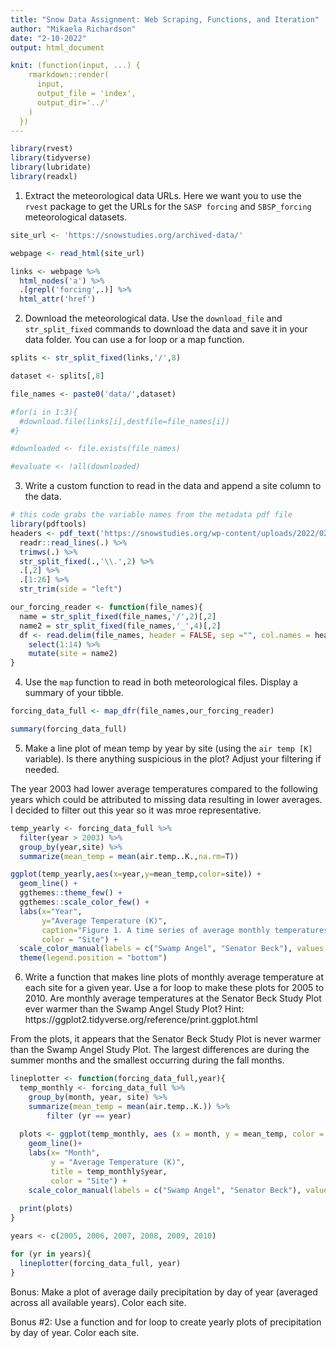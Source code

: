 ```yaml
---
title: "Snow Data Assignment: Web Scraping, Functions, and Iteration"
author: "Mikaela Richardson"
date: "2-10-2022"
output: html_document

knit: (function(input, ...) {
    rmarkdown::render(
      input,
      output_file = 'index',
      output_dir='../'
    )
  })
---
```


```r
library(rvest)
library(tidyverse)
library(lubridate)
library(readxl)

```

1. Extract the meteorological data URLs. Here we want you to use the `rvest` package to get the URLs for the `SASP forcing` and `SBSP_forcing` meteorological datasets.
```r
site_url <- 'https://snowstudies.org/archived-data/'

webpage <- read_html(site_url)

links <- webpage %>%
  html_nodes('a') %>%
  .[grepl('forcing',.)] %>%
  html_attr('href')
```


2. Download the meteorological data. Use the `download_file` and `str_split_fixed` commands to download the data and save it in your data folder. You can use a for loop or a map function. 
```r
splits <- str_split_fixed(links,'/',8)

dataset <- splits[,8] 

file_names <- paste0('data/',dataset)

#for(i in 1:3){
  #download.file(links[i],destfile=file_names[i])
#}

#downloaded <- file.exists(file_names)

#evaluate <- !all(downloaded)
```


3. Write a custom function to read in the data and append a site column to the data. 

```r

# this code grabs the variable names from the metadata pdf file
library(pdftools)
headers <- pdf_text('https://snowstudies.org/wp-content/uploads/2022/02/Serially-Complete-Metadata-text08.pdf') %>%
  readr::read_lines(.) %>%
  trimws(.) %>%
  str_split_fixed(.,'\\.',2) %>%
  .[,2] %>%
  .[1:26] %>%
  str_trim(side = "left")

our_forcing_reader <- function(file_names){
  name = str_split_fixed(file_names,'/',2)[,2]
  name2 = str_split_fixed(file_names,'_',4)[,2]
  df <- read.delim(file_names, header = FALSE, sep ="", col.names = headers, skip = 4) %>%
    select(1:14) %>%
    mutate(site = name2)
}
```

4. Use the `map` function to read in both meteorological files. Display a summary of your tibble.
```r
forcing_data_full <- map_dfr(file_names,our_forcing_reader)

summary(forcing_data_full)
```


5. Make a line plot of mean temp by year by site (using the `air temp [K]` variable). Is there anything suspicious in the plot? Adjust your filtering if needed.

The year 2003 had lower average temperatures compared to the following years which could be attributed to missing data resulting in lower averages. I decided to filter out this year so it was mroe representative.
```r
temp_yearly <- forcing_data_full %>%
  filter(year > 2003) %>%
  group_by(year,site) %>%
  summarize(mean_temp = mean(air.temp..K.,na.rm=T))

ggplot(temp_yearly,aes(x=year,y=mean_temp,color=site)) + 
  geom_line() +
  ggthemes::theme_few() + 
  ggthemes::scale_color_few() +
  labs(x="Year",
       y="Average Temperature (K)",
       caption="Figure 1. A time series of average monthly temperatures (K) at the Swamp Angel Study Plot and the Senator Beck Study Plot.",
       color = "Site") +
  scale_color_manual(labels = c("Swamp Angel", "Senator Beck"), values = c("green", "orange")) +
  theme(legend.position = "bottom")
```


6. Write a function that makes line plots of monthly average temperature at each site for a given year. Use a for loop to make these plots for 2005 to 2010. Are monthly average temperatures at the Senator Beck Study Plot ever warmer than the Swamp Angel Study Plot?
Hint: https://ggplot2.tidyverse.org/reference/print.ggplot.html

From the plots, it appears that the Senator Beck Study Plot is never warmer than the Swamp Angel Study Plot. The largest differences are during the summer months and the smallest occurring during the fall months.
```r
lineplotter <- function(forcing_data_full,year){
  temp_monthly <- forcing_data_full %>%
    group_by(month, year, site) %>%
    summarize(mean_temp = mean(air.temp..K.)) %>%
        filter (yr == year)
  
  plots <- ggplot(temp_monthly, aes (x = month, y = mean_temp, color = site)) +
    geom_line()+
    labs(x= "Month",
         y = "Average Temperature (K)",
         title = temp_monthly$year,
         color = "Site") +
    scale_color_manual(labels = c("Swamp Angel", "Senator Beck"), values = c("green", "orange"))
  
  print(plots)
}

years <- c(2005, 2006, 2007, 2008, 2009, 2010)

for (yr in years){
  lineplotter(forcing_data_full, year)
}
```

Bonus: Make a plot of average daily precipitation by day of year (averaged across all available years). Color each site. 


Bonus #2: Use a function and for loop to create yearly plots of precipitation by day of year. Color each site. 
